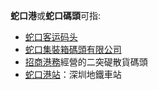 '''蛇口港'''或'''蛇口碼頭'''可指:
*[[蛇口客运码头|蛇口客运码头]]
*[[蛇口集裝箱碼頭有限公司|蛇口集裝箱碼頭有限公司]]
*[[招商港務|招商港務]]經營的二突碮散貨碼頭
*[[蛇口港站|蛇口港站]]：深圳地鐵車站
{{Disambig|cat=三字建築物消歧義}}